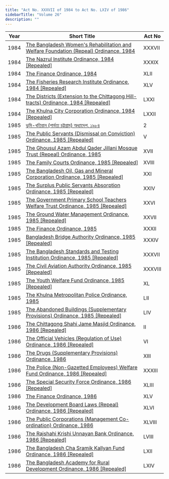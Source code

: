 ```yaml
---
title: "Act No. XXXVII of 1984 to Act No. LXIV of 1986"
sidebarTitle: "Volume 26"
description: ""
---
```


| Year | Short Title | Act No |
|------|-------------|--------|
| 1984 | [The Bangladesh Women's Rehabilitation and Welfare Foundation (Repeal) Ordinance, 1984](/laws/volume-26/act-673) | XXXVII |
| 1984 | [The Nazrul Institute Ordinance, 1984 [Repealed]](/laws/volume-26/act-674) | XXXIX |
| 1984 | [The Finance Ordinance, 1984](/laws/volume-26/act-675) | XLII |
| 1984 | [The Fisheries Research Institute Ordinance, 1984 [Repealed]](/laws/volume-26/act-676) | XLV |
| 1984 | [The Districts (Extension to the Chittagong Hill-tracts) Ordinance, 1984 [Repealed]](/laws/volume-26/act-677) | LXXI |
| 1984 | [The Khulna City Corporation Ordinance, 1984 [Repealed]](/laws/volume-26/act-678) | LXXII |
| 1985 | [ভূমি-খতিয়ান (পার্বত্য চট্টগ্রাম) অধ্যাদেশ, ১৯৮৪](/laws/volume-26/act-679) | 2 |
| 1985 | [The Public Servants (Dismissal on Conviction) Ordinance, 1985 [Repealed]](/laws/volume-26/act-680) | V |
| 1985 | [The Ghousul Azam Abdul Qader Jillani Mosque Trust (Repeal) Ordinance, 1985](/laws/volume-26/act-681) | XVII |
| 1985 | [The Family Courts Ordinance, 1985 [Repealed]](/laws/volume-26/act-682) | XVIII |
| 1985 | [The Bangladesh Oil, Gas and Mineral Corporation Ordinance, 1985 [Repealed]](/laws/volume-26/act-683) | XXI |
| 1985 | [The Surplus Public Servants Absorption Ordinance, 1985 [Repealed]](/laws/volume-26/act-684) | XXIV |
| 1985 | [The Government Primary School Teachers Welfare Trust Ordinance, 1985 [Repealed]](/laws/volume-26/act-685) | XXVI |
| 1985 | [The Ground Water Management Ordinance, 1985 [Repealed]](/laws/volume-26/act-686) | XXVII |
| 1985 | [The Finance Ordinance, 1985](/laws/volume-26/act-687) | XXXII |
| 1985 | [Bangladesh Bridge Authority Ordinance, 1985 [Repealed]](/laws/volume-26/act-688) | XXXIV |
| 1985 | [The Bangladesh Standards and Testing Institution Ordinance, 1985 [Repealed]](/laws/volume-26/act-689) | XXXVII |
| 1985 | [The Civil Aviation Authority Ordinance, 1985 [Repealed]](/laws/volume-26/act-690) | XXXVIII |
| 1985 | [The Youth Welfare Fund Ordinance, 1985 [Repealed]](/laws/volume-26/act-691) | XL |
| 1985 | [The Khulna Metropolitan Police Ordinance, 1985](/laws/volume-26/act-692) | LII |
| 1985 | [The Abandoned Buildings (Supplementary Provisions) Ordinance, 1985 [Repealed]](/laws/volume-26/act-693) | LIV |
| 1986 | [The Chittagong Shahi Jame Masjid Ordinance, 1986 [Repealed]](/laws/volume-26/act-694) | II |
| 1986 | [The Official Vehicles (Regulation of Use) Ordinance, 1986 [Repealed]](/laws/volume-26/act-695) | VI |
| 1986 | [The Drugs (Supplementary Provisions) Ordinance, 1986](/laws/volume-26/act-696) | XIII |
| 1986 | [The Police (Non-Gazetted Employees) Welfare Fund Ordinance, 1986 [Repealed]](/laws/volume-26/act-697) | XXXIII |
| 1986 | [The Special Security Force Ordinance, 1986 [Repealed]](/laws/volume-26/act-698) | XLIII |
| 1986 | [The Finance Ordinance, 1986](/laws/volume-26/act-699) | XLV |
| 1986 | [The Development Board Laws (Repeal) Ordinance, 1986 [Repealed]](/laws/volume-26/act-700) | XLVI |
| 1986 | [The Public Corporations (Management Co-ordination) Ordinance, 1986](/laws/volume-26/act-701) | XLVIII |
| 1986 | [The Rajshahi Krishi Unnayan Bank Ordinance, 1986 [Repealed]](/laws/volume-26/act-702) | LVIII |
| 1986 | [The Bangladesh Cha Sramik Kallyan Fund Ordinance, 1986 [Repealed]](/laws/volume-26/act-703) | LXII |
| 1986 | [The Bangladesh Academy for Rural Development Ordinance, 1986 [Repealed]](/laws/volume-26/act-704) | LXIV |
